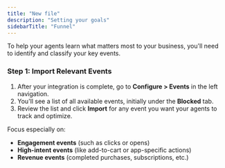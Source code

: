 ```yaml
---
title: "New file"
description: "Setting your goals"
sidebarTitle: "Funnel"
---
```


To help your agents learn what matters most to your business, you'll need to identify and classify your key events.

### Step 1: Import Relevant Events

1. After your integration is complete, go to **Configure \> Events** in the left navigation.
2. You'll see a list of all available events, initially under the **Blocked** tab.
3. Review the list and click **Import** for any event you want your agents to track and optimize.

Focus especially on:

- **Engagement events** (such as clicks or opens)
- **High-intent events** (like add-to-cart or app-specific actions)
- **Revenue events** (completed purchases, subscriptions, etc.)